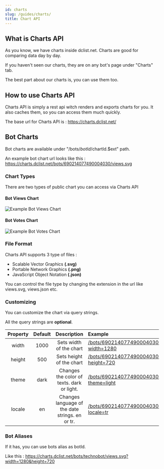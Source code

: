 ```yaml
---
id: charts
slug: /guides/charts/
title: Chart API
---
```


## What is Charts API

As you know, we have charts inside dclist.net. Charts are good for comparing data day by day.

If you haven't seen our charts, they are on any bot's page under "Charts" tab.

The best part about our charts is, you can use them too.

## How to use Charts API

Charts API is simply a rest api witch renders and exports charts for you. It also caches them, so you can access them
much quickly.

The base url for Charts API is : https://charts.dclist.net/

## Bot Charts

Bot charts are available under "/bots/$botId/$chartId.$ext" path.

An example bot chart url looks like this : https://charts.dclist.net/bots/690214077490004030/views.svg

### Chart Types

There are two types of public chart you can access via Charts API

#### Bot Views Chart

![Example Bot Views Chart](https://charts.dclist.net/bots/690214077490004030/views.svg?theme=ligth&?locale=en)

#### Bot Votes Chart

![Example Bot Votes Chart](https://charts.dclist.net/bots/690214077490004030/votes.svg?theme=ligth?locale=en)

### File Format

Charts API supports 3 type of files :

- Scalable Vector Graphics **(.svg)**
- Portable Network Graphics **(.png)**
- JavaScript Object Notation **(.json)**

You can control the file type by changing the extension in the url like views.svg, views.json etc.

### Customizing

You can customize the chart via query strings.

All the query strings are **optional**.


| Property | Default | Description | Example |
| :---: | :---: | :---: | :--- |
| width | 1000 | Sets width of the chart | [/bots/690214077490004030/views.svg?width=1280](https://charts.dclist.net/bots/690214077490004030/views.svg?width=1280)
| height | 500 | Sets height of the chart | [/bots/690214077490004030/views.svg?height=720](https://charts.dclist.net/bots/690214077490004030/views.svg?height=720)
| theme | dark | Changes the color of texts. dark or light. | [/bots/690214077490004030/views.svg?theme=light](https://charts.dclist.net/bots/690214077490004030/views.svg?theme=light)
| locale | en | Changes language of the date strings. en or tr. | [/bots/690214077490004030/views.svg?locale=tr](https://charts.dclist.net/bots/690214077490004030/views.svg?locale=tr)

### Bot Aliases

If it has, you can use bots alias as botId.

Like this : https://charts.dclist.net/bots/technobot/views.svg?width=1280&height=720
